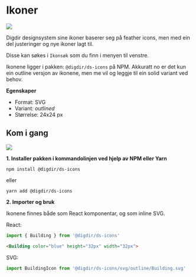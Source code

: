 
<Meta title="Ikoner/Kom i gang" />

# Ikoner
[![](https://img.shields.io/npm/v/@digdir/ds-icons?label=@digdir/ds-icons&color=0051be)](https://www.npmjs.com/package/@digdir/ds-icons)

Digdir designsystem sine ikoner baserer seg på feather icons, men med ein del justeringer og nye ikoner lagt til.

Disse kan søkes i `Ikonsøk` som du finn i menyen til venstre.

Ikonene ligger i pakken: `@digdir/ds-icons` på NPM.
Akkuratt no er det kun ein outline versjon av ikonene, men me vil og leggje til ein solid variant ved behov.





**Egenskaper**

* Format: SVG
* Variant: *outlined*
* Størrelse: 24x24 px

## Kom i gang
[![](https://img.shields.io/npm/dm/@digdir/ds-icons.svg)](https://www.npmjs.com/package/@digdir/ds-icons)

**1. Installer pakken i kommandolinjen ved hjelp av NPM eller Yarn**

`npm install @digdir/ds-icons`

eller

`yarn add @digdir/ds-icons`

**2. Importer og bruk**

Ikonene finnes både som React komponentar, og som inline SVG.

React:
```javascript
import { Building } from '@digdir/ds-icons'
```
```html
<Building color="blue" height="32px" width="32px">
```
SVG:
```javascript
import BuildingIcon from '@digdir/ds-icons/svg/outline/Building.svg'
```
